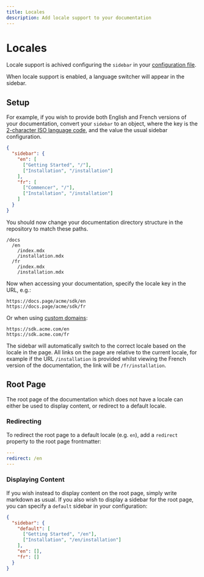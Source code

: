 ```yaml
---
title: Locales
description: Add locale support to your documentation
---
```


# Locales

Locale support is achived configuring the `sidebar` in your [configuration file](/configuration).

When locale support is enabled, a language switcher will appear in the sidebar.

## Setup

For example, if you wish to provide both English and French versions of your documentation, convert your `sidebar`
to an object, where the key is the [2-character ISO language code](https://en.wikipedia.org/wiki/List_of_ISO_639-1_codes),
and the value the usual sidebar configuration.

```json
{
  "sidebar": {
    "en": [
      ["Getting Started", "/"],
      ["Installation", "/installation"]
    ],
    "fr": [
      ["Commencer", "/"],
      ["Installation", "/installation"]
    ]
  }
}
```

You should now change your documentation directory structure in the repository to match these paths.

```
/docs
  /en
    /index.mdx
    /installation.mdx
  /fr
    /index.mdx
    /installation.mdx
```

Now when accessing your documentation, specify the locale key in the URL, e.g.:

```
https://docs.page/acme/sdk/en
https://docs.page/acme/sdk/fr
```

Or when using [custom domains](/custom-domains):

```
https://sdk.acme.com/en
https://sdk.acme.com/fr
```

The sidebar will automatically switch to the correct locale based on the locale in the page. All links on the page are relative to the current locale,
for example if the URL `/installation` is provided whilst viewing the French version of the documentation, the link will be `/fr/installation`.

## Root Page

The root page of the documentation which does not have a locale can either be used to display content, or redirect to a default locale.

### Redirecting

To redirect the root page to a default locale (e.g. `en`), add a `redirect` property to the root page frontmatter:

```yaml title="docs/index.mdx"
---
redirect: /en
---
```

### Displaying Content

If you wish instead to display content on the root page, simply write markdown as usual. If you also wish to display a sidebar for the root page,
you can specify a `default` sidebar in your configuration:

```json
{
  "sidebar": {
    "default": [
      ["Getting Started", "/en"],
      ["Installation", "/en/installation"]
    ],
    "en": [],
    "fr": []
  }
}
```
